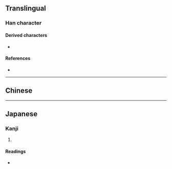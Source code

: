 {{also|迪}}
{{character info}}
==Translingual==

===Han character===
{{Han char|rn=54|rad=廴|as=05|sn=8|four=|canj=NKLW|ids=⿺廴由}}

====Derived characters====
* {{l|mul|[[𣶻]]}}

====References====
* {{Han ref|kx=0353.031|hdz=10404.030|uh=5EF8|ud=24312}}

----

==Chinese==
{{zh-see|迪|v}}

----

==Japanese==

===Kanji===
{{ja-kanji|grade=|rs=廴05}}

# {{rfdef|ja|sort=廴05}}

====Readings====
* {{ja-readings|on=[[てき]] (teki)|kun=[[みち]] (michi)|nanori=すすむ, みち}}